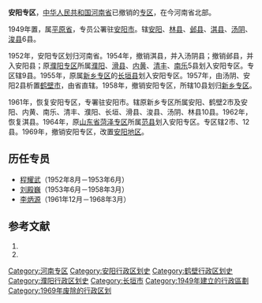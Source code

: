 '''安阳专区'''，[[中华人民共和国|中华人民共和国]][[河南省|河南省]]已撤销的[[专区|专区]]，在今河南省北部。

1949年置，属[[平原省|平原省]]，专员公署驻[[安阳市|安阳市]]。辖[[安阳县|安阳]]、[[林县|林县]]、[[邺县|邺县]]、[[淇县|淇县]]、[[汤阴县|汤阴]]、[[浚县|浚县]]6县。

1952年，安阳专区划归河南省。1954年，撤销淇县，并入汤阴县；撤销邺县，并入安阳县；原[[濮阳专区|濮阳专区]]所属[[濮阳县|濮阳]]、[[滑县|滑县]]、[[内黄县|内黄]]、[[清丰县|清丰]]、[[南乐县|南乐]]5县划入安阳专区。专区辖9县。1955年，原属[[新乡专区|新乡专区]]的[[长垣县|长垣县]]划入安阳专区。1957年，由汤阴、安阳2县析置[[鹤壁市|鹤壁市]]，由省直辖。1958年，撤销安阳专区，所辖10县划归[[新乡专区|新乡专区]]。

1961年，恢复安阳专区，专署驻安阳市。辖原新乡专区所属安阳、鹤壁2市及安阳、内黄、南乐、清丰、濮阳、长垣、滑县、浚县、汤阴、林县10县。1962年，恢复淇县。1964年，原[[山东省|山东省]][[菏泽专区|菏泽专区]]所属[[范县|范县]]划入安阳专区。专区辖2市、12县。1969年，撤销安阳专区，改置[[安阳地区|安阳地区]]。

== 历任专员 ==
*[[程耀武|程耀武]]（1952年8月－1953年6月）
*[[刘殿巍|刘殿巍]]（1953年6月－1958年3月）
*[[李炳源|李炳源]]（1961年12月－1968年3月）

== 参考文献 ==
# {{Cite book | author = 戴均良等 | title = 《中国古今地名大词典》 | location = 上海 | publisher = 上海辞书出版社 | date = 2005 | language = zh-hans }}
# {{Cite book | author = 史为乐 | title = 《中华人民共和国政区沿革（1949-2002）》 | location = 北京 | publisher = 人民出版社 | date = 2006 | language = zh-hans }}
{{河南省历史二级政区|nocat}}
[[Category:河南专区|Category:河南专区]]
[[Category:安阳行政区划史|Category:安阳行政区划史]]
[[Category:鹤壁行政区划史|Category:鹤壁行政区划史]]
[[Category:濮阳行政区划史|Category:濮阳行政区划史]]
[[Category:长垣市|Category:长垣市]]
[[Category:1949年建立的行政區劃|Category:1949年建立的行政區劃]]
[[Category:1969年废除的行政区划|Category:1969年废除的行政区划]]